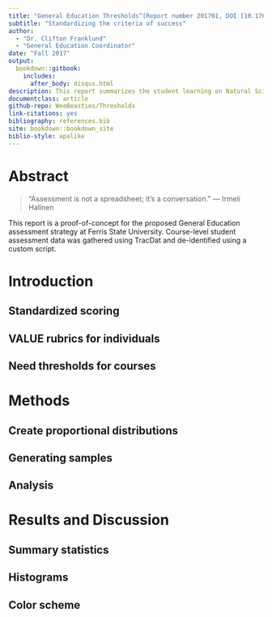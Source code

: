 ```yaml
--- 
title: "General Education Thresholds^[Report number 201701, DOI [10.17605/OSF.IO/35GSR](https://doi.org/10.17605/OSF.IO/35GSR)]"
subtitle: "Standardizing the criteria of success"
author: 
  - "Dr. Clifton Franklund"
  - "General Education Coordinator"
date: "Fall 2017"
output: 
  bookdown::gitbook:
    includes:
      after_body: disqus.html
description: This report summarizes the student learning on Natural Sciences FLO SCI1 for a 200-level Biology course over a period of thirteen semesters.
documentclass: article
github-repo: WeeBeasties/Thresholds
link-citations: yes
bibliography: references.bib
site: bookdown::bookdown_site
biblio-style: apalike
---
```

\addtolength{\headheight}{0.7cm}
\thispagestyle{fancyplain}
\lhead{\includegraphics[height=0.5cm]{art/logo.png}}
\rhead{}
\renewcommand{\headrulewidth}{0pt}


# Abstract {#abstract -}
> "Assessment is not a spreadsheet; it's a conversation."
> --- Irmeli Halinen

This report is a proof-of-concept for the proposed General Education assessment strategy at Ferris State University. Course-level student assessment data was gathered using TracDat and de-identified using a custom script. 

# Introduction {#introduction -}
## Standardized scoring {#standards -} 
## VALUE rubrics for individuals {#VALIE -}
## Need thresholds for courses {#thresholds -}

# Methods {#methods -}
## Create proportional distributions {#distributions -}  
## Generating samples {#samples -}
## Analysis {#analysis -}

# Results and Discussion {#results -}
## Summary statistics {#summary -}
## Histograms  {#histogram -}
## Color scheme  {#colors -}

